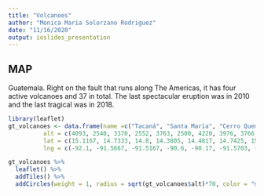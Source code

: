 ```yaml
---
title: "Volcanoes"
author: "Monica Maria Solorzano Rodriguez"
date: "11/16/2020"
output: ioslides_presentation
---
```

## MAP
Guatemala.  Right on the fault that runs along The Americas, it has four active volcanoes and 37 in total.  The last spectacular eruption was in 2010 and the last tragical was in 2018.

```r
library(leaflet)
gt_volcanoes <- data.frame(name =c("Tacaná", "Santa María", "Cerro Quemado", "Pacaya", "Fuego", "Santiaguito", "Tajumulco", "Acatenango", "Agua", "Atitlán", "Alzatate", "Amayo", "Cerro Redondo", "Cruz Quemada", "Culma", "Cuxliquel", "Chicabal", "Chingo", "Ipala", "Ixtepeque", "Jumay", "Jumaytepeque", "Las Vìboras", "Monterrico", "Moyuta", "Pakisis", "Quetzaltepeque", "San Antonio", "San Pedro", "Pecul", "Siete Orejas", "Suchitán", "Tahual", "Tecuanburro", "Tobon", "Tolimán", "Zunil"),
          alt = c(4093, 2540, 3370, 2552, 3763, 2500, 4220, 3976, 3766, 3537, 2050, 1544, 1267, 1620, 1027, 3004, 2900, 1775, 1650, 1292, 2176, 1815, 1070, 1285, 1662, 2830, 1904, 2514, 3020, 3505, 3370, 2042, 1716, 1962, 2087, 3158, 3542),
          lat = c(15.1167, 14.7333, 14.8, 14.3805, 14.4817, 14.7425, 15.0425, 14.5, 14.465, 14.5825, 14.4833, 14.3056, 14.3819, 14.1711, 14.2972, 15.8888, 14.7833, 14.5525, 14.5533, 14.4264, 14.6942, 14.3394, 14.2119, 14.55, 14.03, 14.6327, 14.6333, 14.7167, 14.65, 14.7167, 14.8, 14.192, 14.4333, 14.1539, 14.8, 14.6167, 14.7333),
          lng = c(-92.1, -91.5667, -91.5167, -90.6, -90.17, -91.5703, -91.9, -90.8833, -90.7431, -91.1864, -91.0375, -89.9958, -90.4306, -90.2778, -89.8778, -91.3983, -91.6667, -89.6378, -89.6442, -89.6842, -89.9936, -90.2589, -89.7267, -89.75, -90.1, -91.3044, -89.4433, -90.25, -91.2667, -91.4833, -91.5833, -90.4245, -89.9, -90.4025, -89.9167, -91.1833, -91.45))

gt_volcanoes %>% 
  leaflet() %>% 
  addTiles() %>% 
  addCircles(weight = 1, radius = sqrt(gt_volcanoes$alt)*70, color = "magenta")
```

